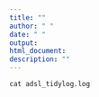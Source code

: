 ```yaml
---
title: ""
author: " "
date: " "
output: 
html_document:
description: ""
---
```


```r
cat adsl_tidylog.log
```
